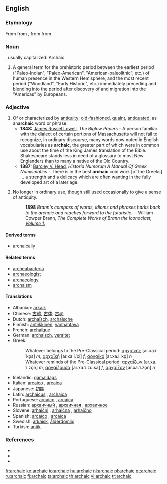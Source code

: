 ==English==

===Etymology===
From {{etyl|grc|en}} {{term|ἀρχαικός||old-fashioned|tr=arkhaikos|lang=grc|sc=polytonic}} from {{term|ἀρχαῖος||from the beginning, antiquated, ancient, old|tr=arkhaios|lang=grc|sc=polytonic}}, from {{term|ἀρχή||beginning, origin|tr=arkhē|lang=grc|sc=polytonic}} from {{term|ἄρχω||I am first|tr=arkhō|lang=grc|sc=polytonic}}.

===Noun===
{{en-noun}}, usually capitalized: Archaic
# {{archeology|US}} A general term for the prehistoric period between the earliest period ("Paleo-Indian", "Paleo-American", "American-paleolithic", etc.) of human presence in the Western Hemisphere, and the most recent period ("Woodland", "Early Historic", etc.) immediately preceding and blending into the period after discovery of and migration into the "Americas" by Europeans.<!-- needs links to Wikipedia entries -->

===Adjective===
{{en-adj}}

# Of or characterized by [[antiquity]]; [[old-fashioned]], [[quaint]], [[antiquated]], as an''' archaic''' word or phrase.
#* '''1848:''' [[w:James Russel Lowell|James Russel Lowell]], ''The Biglow Papers'' - A person familiar with the dialect of certain portions of Massachusetts will not fail to recognize, in ordinary discourse, many words now noted in English vocabularies as '''archaic''', the greater part of which were in common use about the time of the King James translation of the Bible.  Shakespeare stands less in need of a glossary to most New Englanders than to many a native of the Old Country.
#* '''1887:''' [[w:Barcley V. Head|Barcley V. Head]], ''Historia Numorum A Manual Of Greek Numismatics'' - There is in the best '''archaic''' coin work [of the Greeks] ... a strength and a delicacy which are often wanting in the fully developed art of a later age.
# {{context|of words}} No longer in ordinary use, though still used occasionally to give a sense of antiquity.
#: '''1898''' ''Brann's compass of words, idioms and phrases harks back to the archaic and reaches forward to the futuristic.''— William Cowper Brann, ''The Complete Works of Brann the Iconoclast, [http://etext.virginia.edu/etcbin/ot2www-pubeng?specfile=/texts/english/modeng/publicsearch/modengpub.o2w&act=surround&offset=106379045&tag=Brann,+William+Cowper:+The+Complete+Works+of+Brann+the+Iconoclast,+Volume+1,+1898&query=archaic&id=Bra1Ico Volume 1.]''

====Derived terms====
* [[archaically]]

====Related terms====
* [[archeabacteria]]
* [[archaeologist]]
* [[archaeology]]
* [[archaism]]

====Translations====
{{trans-top|old-fashioned or antiquated}}
* Albanian: [[arkaik]]
* Chinese: [[古體]], [[古体]]; [[古老]]
* Dutch: [[archaïsch]], [[archaïsche]]
* Finnish: [[antiikkinen]], [[vanhahtava]]
* French: [[archaïque]] {{m|f}}
* German: [[archaisch]], [[veraltet]]
* Greek:
*: Whatever belongs to the Pre-Classical period: [[αρχαϊκός]] [ar.xa.i.ˈko̞s] ''m'', [[αρχαϊκή]] [ar.xa.i.ˈci] ''f'', [[αρχαϊκό]] [ar.xa.i.ˈko̞] ''n''
*: Whatever reminds of the Pre-Classical period: [[αρχαΐζων]] [ar.xa.ˈi.zo̞n] ''m'', [[αρχαΐζουσα]] [ar.xa.ˈi.zu.sa] ''f'', [[αρχαΐζον]] [ar.xa.ˈi.zo̞n] ''n''
{{trans-mid}}
* Icelandic: [[gamaldags]]
* Italian: [[arcaico]] {{m}}, [[arcaica]] {{f}}
* Japanese: [[初期]]
* Latin: [[archaicus]] {{m}}, [[archaica]] {{f}}
* Portuguese: [[arcaico]] {{m}}, [[arcaica]] {{f}}
* Russian: [[архаичный]] {{m}}, [[архаичная]] {{f}}, [[архаичное]] {{n}}
* Slovene: [[arhaični]] {{m}}, [[arhaična]] {{f}}, [[arhaično]] {{n}}
* Spanish: [[arcaico]] {{m}}, [[arcaica]] {{f}}
* Swedish: [[arkaisk]], [[ålderdomlig]]
* Turkish: [[antik]]
{{trans-bottom}}

===References===
* {{R:Webster 1913}}
* {{R:Century 1914}}
* {{R:Oxford 1998}}

[[fr:archaic]]
[[ko:archaic]]
[[io:archaic]]
[[hu:archaic]]
[[nl:archaic]]
[[pl:archaic]]
[[pt:archaic]]
[[ru:archaic]]
[[fi:archaic]]
[[ta:archaic]]
[[th:archaic]]
[[vi:archaic]]
[[tr:archaic]]